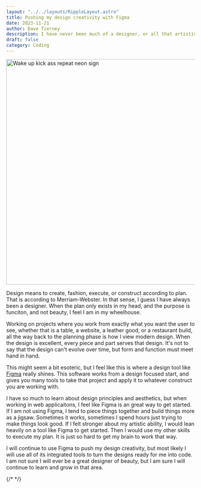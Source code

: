 ```yaml
---
layout: "../../layouts/RippleLayout.astro"
title: Pushing my design creativity with Figma
date: 2023-11-21
author: Dave Tierney
description: I have never been much of a designer, or all that artistic. Figma has helped me push my design creativity so I can apply that to my code.
draft: false
category: Coding
---
```



<Image
  src={wake}
  alt="Wake up kick ass repeat neon sign"
  height="600"
  width="1200"
/>

Design means to create, fashion, execute, or construct according to plan. That is according to Merriam-Webster. In that sense, I guess I have always been a designer. When the plan only exists in my head, and the purpose is funciton, and not beauty, I feel I am in my wheelhouse.

Working on projects where you work from exactly what you want the user to see, whether that is a table, a website, a leather good, or a restaurant build, all the way back to the planning phase is how I view modern design. When the design is excellent, every piece and part serves that design. It's not to say that the design can't evolve over time, but form and function must meet hand in hand.

This might seem a bit esoteric, but I feel like this is where a design tool like <a href="https://www.figma.com/" target="_blank" rel="noopener" className="whitespace-nowrap underline decoration-neon transition hover:text-neon">Figma</a> really shines. This software works from a design focused start, and gives you many tools to take that project and apply it to whatever construct you are working with.

I have so much to learn about design principles and aesthetics, but when working in web applicaitons, I feel like Figma is an great way to get started. If I am not using Figma, I tend to piece things together and build things more as a jigsaw. Sometimes it works, sometimes I spend hours just trying to make things look good. If I felt stronger about my artistic ability, I would lean heavily on a tool like Figma to get started. Then I would use my other skills to execute my plan. It is just so hard to get my brain to work that way.

I will continue to use Figma to push my design creativity, but most likely I will use all of its integrated tools to turn the designs ready for me into code. I am not sure I will ever be a great designer of beauty, but I am sure I will continue to learn and grow in that area.

{/* <a href="" target="_blank" rel="noopener" className="whitespace-nowrap underline decoration-neon transition hover:text-neon"></a> */}
